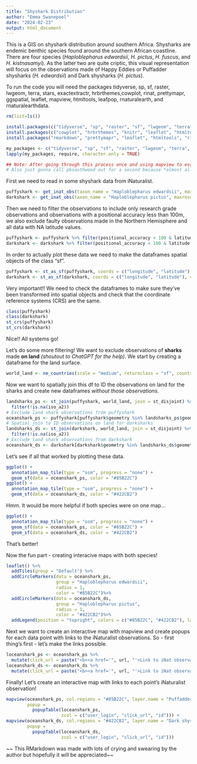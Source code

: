 ```yaml
---
title: "Shyshark Distribution"
author: "Emma Swanepoel"
date: "2024-02-23"
output: html_document
---
```


This is a GIS on shyshark distribution around southern Africa. 
Shysharks are endemic benthic species found around the southern African coastline. There are four species (*Haploblepharus edwardsii*, *H. pictus*, *H. fuscus*, and *H. kistnasamyi*). As the latter two are quite criptic, this visual representation will focus on the observations made of Happy Eddies or Puffadder shysharks (*H. edwardsii*) and Dark shysharks (*H. pictus*).

To run the code you will need the packages tidyverse, sp, sf, raster, lwgeom, terra, stars, exactextractr, hrbrthemes,cowplot, rinat, prettymapr, ggspatial, leaflet, mapview, htmltools, leafpop, rnaturalearth, and rnaturalearthdata. 

```r
rm(list=ls())
```
```r
install.packages(c("tidyverse", "sp", "raster", "sf", "lwgeom", "terra", "stars", "exactextractr"))
install.packages(c("cowplot", "hrbrthemes", "knitr", "leaflet", "htmltools", "rosm", "ggspatial", "rnaturalearth", "mapview", "tmap"))
install.packages("rmarkdown", "prettymapr", "leaflet", "htmltools", "rinat", "rnaturalearth", "rnaturalearthdata")
```
```r
my_packages <- c("tidyverse", "sp", "sf", "raster", "lwgeom", "terra", "stars", "exactextractr", "hrbrthemes","cowplot", "rinat", "prettymapr", "ggspatial", "leaflet", "mapview", "htmltools", "leafpop", "rnaturalearth", "rnaturalearthdata")
lapply(my_packages, require, character.only = TRUE)
```

```r
## Note: After going through this process once and using mapview to evaluate how many sharks were observed on land I have decided to remove brown shysharks from the analysis as most of the observations were "land sharks". All code including brown shyshark data has been removed from here on out. 
# Also just gonna call pbsouthwood out for a second because *almost all* of their observations of shysharks were on land. *frustrated noises* 
```

First we need to read in some shyshark data from iNaturalist. 

```r
puffyshark <- get_inat_obs(taxon_name = "Haploblepharus edwardsii", maxresults = 600)
darkshark <- get_inat_obs(taxon_name = "Haploblepharus pictus", maxresults = 600)
```


Then we need to filter the observations to include only research grade observations and observations with a positional accuracy less than 100m, we also exclude faulty observations made in the Northern Hemisphere and all data with NA latitude values. 

```r
puffyshark <- puffyshark %>% filter(positional_accuracy < 100 & latitude <0 & !is.na(latitude) & quality_grade == "research")
darkshark <- darkshark %>% filter(positional_accuracy < 100 & latitude <0 & !is.na(latitude) & quality_grade == "research")
```

In order to actually plot these data we need to make the dataframes spatial objects of the class "sf". 

```r
puffyshark <- st_as_sf(puffyshark, coords = c("longitude", "latitude"), crs = 4326)
darkshark <- st_as_sf(darkshark, coords = c("longitude", "latitude"), crs = 4326)
```

Very important!! We need to check the dataframes to make sure they've been transformed into spatial objects and check that the coordinate reference systems (CRS) are the same. 

```r
class(puffyshark)
class(darkshark)
st_crs(puffyshark)
st_crs(darkshark)
```
Nice!! All systems go! 

Let's do some more filtering! We want to exclude observations of **sharks** made **on land** *(shoutout to ChatGPT for the help)*.
We start by creating a dataframe for the land surface.

```r
world_land <- ne_countries(scale = "medium", returnclass = "sf", country = "south africa")
```

Now we want to spatially join this df to ID the observations on land for the sharks and create new dataframes *without those observations*. 

```r
landsharks_ps <- st_join(puffyshark, world_land, join = st_disjoint) %>%
  filter(!is.na(iso_a2))
# Exclude land shark observations from puffyshark
oceanshark_ps <- puffyshark[puffyshark$geometry %in% landsharks_ps$geometry,]
# Spatial join to ID observations on land for darksharks
landsharks_ds <- st_join(darkshark, world_land, join = st_disjoint) %>%
  filter(!is.na(iso_a2))
# Exclude land shark observations from darkshark
oceanshark_ds <- darkshark[darkshark$geometry %in% landsharks_ds$geometry,]
```

Let's see if all that worked by plotting these data.

```r
ggplot() + 
  annotation_map_tile(type = "osm", progress = "none") + 
  geom_sf(data = oceanshark_ps, color = "#85B22C")
ggplot() + 
  annotation_map_tile(type = "osm", progress = "none") + 
  geom_sf(data = oceanshark_ds, color = "#422CB2")
```

Hmm. It would be more helpful if both species were on one map...

```r
ggplot() + 
  annotation_map_tile(type = "osm", progress = "none") + 
  geom_sf(data = oceanshark_ps, color = "#85B22C") + 
  geom_sf(data = oceanshark_ds, color = "#422CB2")
```
That's better!

Now the fun part - creating interacive maps with both species! 

```r
leaflet() %>% 
  addTiles(group = "Default") %>%
  addCircleMarkers(data = oceanshark_ps, 
                   group = "Haploblepharus edwardsii", 
                   radius = 1, 
                   color = "#85B22C")%>%
  addCircleMarkers(data = oceanshark_ds, 
                   group = "Haploblepharus pictus", 
                   radius = 1, 
                   color = "#422CB2")%>% 
  addLegend(position = "topright", colors = c("#85B22C", "#422CB2"), labels = c("Puffadder shyshark", "Dark shyshark"))
```

Next we want to create an interactive map with mapview and create popups for each data point with links to the iNaturalist observations. 
So - first thing's first - let's make the links possible.

```r
loceanshark_ps <- oceanshark_ps %>%
  mutate(click_url = paste("<b><a href='", url, "'>Link to iNat observation</a></b>"))
loceanshark_ds <- oceanshark_ds %>%
  mutate(click_url = paste("<b><a href='", url, "'>Link to iNat observation</a></b>"))
```

Finally! Let's create an interactive map with links to each point's iNaturalist observation! 

```r
mapview(oceanshark_ps, col.regions = "#85B22C", layer.name = "Puffadder shyshark", legend = TRUE,
        popup = 
          popupTable(loceanshark_ps,
                     zcol = c("user_login", "click_url", "id"))) + 
mapview(oceanshark_ds, col.regions = "#422CB2", layer.name = "Dark shyshark", legend = TRUE,
        popup = 
          popupTable(loceanshark_ds, 
                     zcol = c("user_login", "click_url", "id")))
```

~~ This RMarkdown was made with lots of crying and swearing by the author but hopefully it will be appreciated~~
